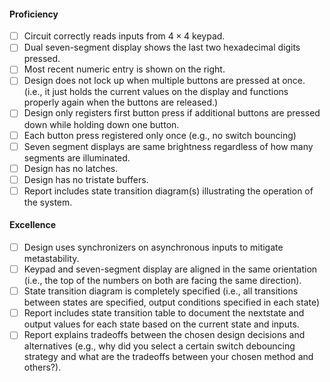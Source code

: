 #### Proficiency

- [ ] Circuit correctly reads inputs from $4 \times 4$ keypad.
- [ ] Dual seven-segment display shows the last two hexadecimal digits pressed.
- [ ] Most recent numeric entry is shown on the right.
- [ ] Design does not lock up when multiple buttons are pressed at once. (i.e., it just holds the current values on the display and functions properly again when the buttons are released.)
- [ ] Design only registers first button press if additional buttons are pressed down while holding down one button.
- [ ] Each button press registered only once (e.g., no switch bouncing)
- [ ] Seven segment displays are same brightness regardless of how many segments are illuminated.
- [ ] Design has no latches.
- [ ] Design has no tristate buffers.
- [ ] Report includes state transition diagram(s) illustrating the operation of the system.

#### Excellence

- [ ] Design uses synchronizers on asynchronous inputs to mitigate metastability.
- [ ] Keypad and seven-segment display are aligned in the same orientation (i.e., the top of the numbers on both are facing the same direction).
- [ ] State transition diagram is completely specified (i.e., all transitions between states are specified, output conditions specified in each state)
- [ ] Report includes state transition table to document the nextstate and output values for each state based on the current state and inputs.
- [ ] Report explains tradeoffs between the chosen design decisions and alternatives (e.g., why did you select a certain switch debouncing strategy and what are the tradeoffs between your chosen method and others?).